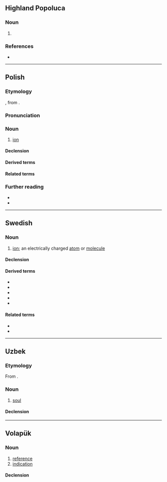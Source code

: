 {{also|Jon|jón|Jón|jòn|jön|-jon|Jon.}}
==Highland Popoluca==

===Noun===
{{head|poi|noun}}

# {{l|en|bird}}

===References===
* {{R:Elson & Gutiérrez 1999|page=78}}

----

==Polish==
{{wp|lang=pl}}

===Etymology===
{{bor+|pl|en|ion}}, from {{der|pl|grc|ἰόν}}.

===Pronunciation===
{{pl-p|a=Pl-jon.ogg}}

===Noun===
{{pl-noun|m-in}}

# [[ion]]

====Declension====
{{pl-decl-noun-m-in}}

====Derived terms====
{{col3|pl|title=adjective|jonowy}}

====Related terms====
{{col3|pl|title=noun|jonit}}

===Further reading===
* {{R:pl:WSJP}}
* {{R:pl:PWN}}

{{C|pl|Ions|Physical chemistry}}

----

==Swedish==

===Noun===
{{sv-noun|c}}

# {{lb|sv|chemistry}} [[ion]]; an electrically charged [[atom]] or [[molecule]]

====Declension====
{{sv-infl-noun-c-er}}

====Derived terms====
* {{l|sv|jonbindning}}
* {{l|sv|jonbytare}}
* {{l|sv|jonfälla}}
* {{l|sv|jonförening}}
* {{l|sv|jonisera}}

====Related terms====
* {{l|sv|jonisation}}
* {{l|sv|jonosfär}}

----

==Uzbek==

===Etymology===
From {{bor|uz|fa|جان|tr=jân}}.

===Noun===
{{uz-noun}}

# [[soul]]

====Declension====
{{uz-decl-noun}}

----

==Volapük==

===Noun===
{{vo-noun}}

# [[reference]]
# [[indication]]

====Declension====
{{vo-decl-noun}}